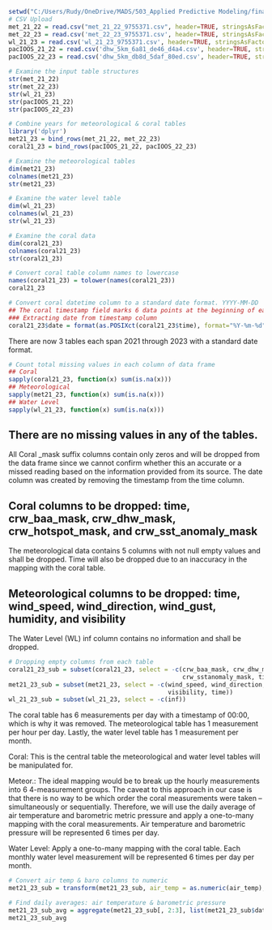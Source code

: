 ```r
setwd("C:/Users/Rudy/OneDrive/MADS/503_Applied Predictive Modeling/finalproject/data/")
# CSV Upload
met_21_22 = read.csv("met_21_22_9755371.csv", header=TRUE, stringsAsFactors=FALSE)
met_22_23 = read.csv('met_22_23_9755371.csv', header=TRUE, stringsAsFactors = FALSE)
wl_21_23 = read.csv('wl_21_23_9755371.csv', header=TRUE, stringsAsFactors = FALSE)
pacIOOS_21_22 = read.csv('dhw_5km_6a81_de46_d4a4.csv', header=TRUE, stringsAsFactors = FALSE)
pacIOOS_22_23 = read.csv('dhw_5km_db8d_5daf_80ed.csv', header=TRUE, stringsAsFactors = FALSE)
```
```r
# Examine the input table structures
str(met_21_22)
str(met_22_23)
str(wl_21_23)
str(pacIOOS_21_22)
str(pacIOOS_22_23)
```

```r
# Combine years for meteorological & coral tables
library('dplyr')
met21_23 = bind_rows(met_21_22, met_22_23)
coral21_23 = bind_rows(pacIOOS_21_22, pacIOOS_22_23)
```
```r
# Examine the meteorological tables
dim(met21_23)
colnames(met21_23)
str(met21_23)
```
```r
# Examine the water level table
dim(wl_21_23)
colnames(wl_21_23)
str(wl_21_23)
```
```r
# Examine the coral data
dim(coral21_23)
colnames(coral21_23)
str(coral21_23)
```
```r
# Convert coral table column names to lowercase
names(coral21_23) = tolower(names(coral21_23))
coral21_23
```
```r
# Convert coral datetime column to a standard date format. YYYY-MM-DD
## The coral timestamp field marks 6 data points at the beginning of each day.
### Extracting date from timestamp column
coral21_23$date = format(as.POSIXct(coral21_23$time), format="%Y-%m-%d")
```

There are now 3 tables each span 2021 through 2023 with a standard date format.

```r
# Count total missing values in each column of data frame
## Coral
sapply(coral21_23, function(x) sum(is.na(x)))
## Meteorological
sapply(met21_23, function(x) sum(is.na(x)))
## Water Level
sapply(wl_21_23, function(x) sum(is.na(x)))
```

There are no missing values in any of the tables. 
---
All Coral _mask suffix columns contain only zeros and will be dropped from the data frame since we cannot confirm whether this an accurate or a missed reading based on the information provided from its source. The date column was created by removing the timestamp from the time column.

Coral columns to be dropped: time, crw_baa_mask, crw_dhw_mask, crw_hotspot_mask, and crw_sst_anomaly_mask
---
The meteorological data contains 5 columns with not null empty values and shall be dropped. Time will also be dropped due to an inaccuracy in the mapping with the coral table.

Meteorological columns to be dropped: time, wind_speed, wind_direction, wind_gust, humidity, and visibility
---
The Water Level (WL) inf column contains no information and shall be dropped.

```r
# Dropping empty columns from each table
coral21_23_sub = subset(coral21_23, select = -c(crw_baa_mask, crw_dhw_mask, crw_hotspot_mask, 
                                                crw_sstanomaly_mask, time))
met21_23_sub = subset(met21_23, select = -c(wind_speed, wind_direction, wind_gust, humidity,
                                            visibility, time))
wl_21_23_sub = subset(wl_21_23, select = -c(inf))
```

The coral table has 6 measurements per day with a timestamp of 00:00, which is why it was removed. The meteorological table has 1 measurement per hour per day. Lastly, the water level table has 1 measurement per month. 

Coral: This is the central table the meteorological and water level tables will be manipulated for.

Meteor.: The ideal mapping would be to break up the hourly measurements into 6 4-measurement groups. The caveat to this approach in our case is that there is no way to be which order the coral measurements were taken -- simultaneously or sequentially. Therefore, we will use the daily average of air temperature and barometric metric pressure and apply a one-to-many mapping with the coral measurements. Air temperature and barometric pressure will be represented 6 times per day.

Water Level: Apply a one-to-many mapping with the coral table. Each monthly water level measurement will be represented 6 times per day per month.

```r
# Convert air temp & baro columns to numeric
met21_23_sub = transform(met21_23_sub, air_temp = as.numeric(air_temp), baro = as.numeric(baro))
```

```r
# Find daily averages: air temperature & barometric pressure
met21_23_sub_avg = aggregate(met21_23_sub[, 2:3], list(met21_23_sub$date), mean)
met21_23_sub_avg
```


































